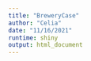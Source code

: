 ```yaml
---
title: "BreweryCase"
author: "Celia"
date: "11/16/2021"
runtime: shiny
output: html_document
---
```

